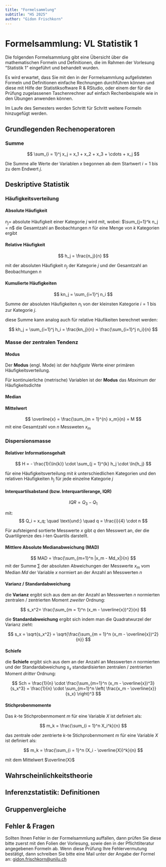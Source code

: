```yaml
---
title: "Formelsammlung"
subtitle: "HS 2025"
author: "Gidon Frischkorn"
---
```


# Formelsammlung: VL Statistik 1

Die folgenden Formelsammlung gibt eine Übersicht über die mathematischen Formeln und Definitionen, die im Rahmen der Vorlesung "Statistik 1" eingeführt und behandelt wurden. 

Es wird erwartet, dass Sie mit den in der Formelsammlung aufgelisteten Formeln und Definitionen einfache Rechnungen durchführen können und diese mit Hilfe der Statistiksoftware R & RStudio, oder einem der für die Prüfung zugelassenen Taschenrechner auf einfach Rechenbeispiele wie in den Übungen anwenden können.

Im Laufe des Semesters werden Schritt für Schritt weitere Formeln hinzugefügt werden. 

## Grundlegenden Rechenoperatoren

### Summe

$$
\sum_{i = 1}^j x_j = x_1 + x_2 + x_3 + \cdots + x_j
$$

Die Summe alle Werte der Variablen $x$ begonnen ab dem Startwert $i = 1$ bis zu dem Endwert $j$.

## Deskriptive Statistik

### Häufigkeitsverteilung

#### Absolute Häufigkeit

$n_j =$ absolute Häufigkeit einer Kategorie $j$ wird mit, wobei: $\sum_{j=1}^k n_j = n$ die Gesamtzahl an Beobachtungen $n$ für eine Menge von $k$ Kategorien ergibt

#### Relative Häufigkeit

$$
h_j = \frac{n_j}{n}
$$

mit der absoluten Häufigkeit $n_j$ der Kategorie $j$ und der Gesamtzahl an Beobachtungen $n$

#### Kumulierte Häufigkeiten

$$
kn_j = \sum_{i=1}^j n_i
$$

Summe der absoluten Häufigkeiten $n_i$  von der kleinsten Kategorie $i = 1$ bis zur Kategorie $j$.

diese Summe kann analog auch für relative Häufikeiten berechnet werden:

$$
kh_j = \sum_{i=1}^j h_i = \frac{kn_j}{n} = \frac{\sum_{i=1}^j n_i}{n}
$$

### Masse der zentralen Tendenz

#### Modus

Der **Modus** (engl. Mode) ist der *häufigste* Werte einer primären Häufigkeitsverteilung.

Für kontinuierliche (metrische) Variablen ist der **Modus** das *Maximum* der Häufigkeitsdichte

#### Median



#### Mittelwert

$$
\overline{x} = \frac{\sum_{m = 1}^{n} x_m}{n} = M
$$ mit eine Gesamtzahl von $n$ Messweten $x_m$

### Dispersionsmasse

#### Relativer Informationsgehalt

$$
H = - \frac{1}{\ln{k}} \cdot \sum_{j = 1}^{k} h_j \cdot \ln{h_j}
$$

für eine Häufigkeitsverteilung mit $k$ unterschiedlichen Kategorien und den relativen Häufigkeiten $h_j$ für jede einzelne Kategorie $j$

#### Interquartilsabstand (bzw. Interquartilerange, IQR)

$$
IQR = Q_3 - Q_1
$$

mit: $$
Q_i = x_q; \quad \text{und:} \quad q = \frac{i}{4} \cdot n
$$

Für aufsteigend sortierte Messwerte $x$ gibt $q$ den Messwert an, der die Quartilgrenze des $i$-ten Quartils darstellt.

#### Mittlere Absolute Medianabweichung (MAD)

$$
MAD = \frac{\sum_{m=1}^n |x_m - Md_x|}{n}
$$ mit der Summe $\sum$ der absoluten Abweichungen der Messwerte $x_m$ vom Median $Md$ der Variable $x$ normiert an der Anzahl an Messwerten $n$

#### Varianz / Standardabweichung

die **Varianz** ergibt sich aus dem an der Anzahl an Messwerten $n$ normierten zentralen / zentrierten Moment *zweiter* Ordnung:

$$
s_x^2= \frac{\sum_{m = 1}^n (x_m - \overline{x})^2}{n}
$$

die **Standardabweichung** ergibt sich indem man die Quadratwurzel der Varianz zieht:

$$
s_x = \sqrt{s_x^2} = \sqrt{\frac{\sum_{m = 1}^n (x_m - \overline{x})^2}{n}}
$$

#### Schiefe

die **Schiefe** ergibt sich aus dem an der Anzahl an Messwerten $n$ normierten und der Standardabweichung $s_x$ standardisierten zentralen / zentrierten Moment *dritter* Ordnung:

$$
Sch = \frac{1}{n} \cdot \frac{\sum_{m=1}^n (x_m - \overline{x})^3}{s_x^3} = \frac{1}{n} \cdot \sum_{m=1}^n \left( \frac{x_m - \overline{x}}{s_x} \right)^3
$$

#### Stichprobenmomente

Das $k$-te Stichprobenmoment $m$ für eine Variable $X$ ist definiert als:

$$
m_k = \frac{\sum_{i = 1}^n X_i^k}{n}
$$

das zentrale oder zentrierte $k$-te Stichprobenmoment $m$ für eine Variable $X$ ist definiert als:

$$
m_k = \frac{\sum_{i = 1}^n (X_i - \overline{X})^k}{n}
$$

mit dem Mittelwert $\overline{X}$

## Wahrscheinlichkeitstheorie

## Inferenzstatistik: Definitionen

## Gruppenvergleiche



## Fehler & Fragen

Sollten Ihnen Fehler in der Formelsammlung auffallen, dann prüfen Sie diese bitte zuerst mit den Folien der Vorlesung, sowie den in der Pflichtliteratur angegebenen Formeln ab. Wenn diese Prüfung Ihre Fehlervermutung bestätigt, dann schreiben Sie bitte eine Mail unter der Angabe der Formel an: [gidon.frischkorn\@unilu.ch](mailto:gidon.frischkorn@unilu.ch)
